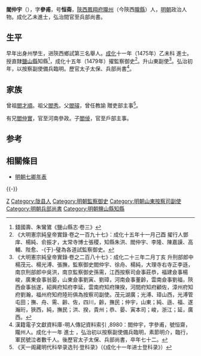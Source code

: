 {{明清人物信息框
| 姓名 = 閻仲宇
| 原名 =
| 圖片名稱 = 
| 圖片大小 = 220px
| 圖片說明 = 
| 最高職務 = 太子太保兵部尚書
| 國家 = 大明
| 爵位 =
| 籍貫 = [[陝西|陝西]][[鳳翔府|鳳翔府]][[隴州|隴州]]軍籍
| 族裔 = 
| 字號 = 字參甫，號恒齋
| 室名 = 
| 諡號 = 
| 出生日期 = 正統六年（1441年）
| 出生地點 = 
| 逝世日期 = 正德六年（1512年）
| 逝世地點 = 
| 墓葬 =
| 配偶 =
| 親屬 = （兄）[[閻仲實|閻仲實]]
| 出身 = 
*成化十一年乙未科同進士出身
| 經歷 = 
| 著作 =
}}

'''閻仲宇'''（{{bd|1441年||1512年}}），字'''參甫'''，号'''恒斋'''，[[陝西|陝西]][[鳳翔府|鳳翔府]][[隴州|隴州]]（今陝西[[隴縣|隴縣]]）人，[[明朝|明朝]]政治人物。成化乙未進士，弘治間官至兵部尚書。

==生平==
早年出身州學生，进陝西鄉試第三名舉人。[[成化|成化]]十一年（1475年）乙未科<!---[[會試|會試]]，得[[貢士|貢士]]第二百六十五名。[[殿試|殿試]]登第三甲第九十七名--->進士。授直隸[[鹽山縣|鹽山縣]]知縣<ref>錢國壽、朱鸞鷟《鹽山縣志·卷三》</ref>，成化十五年（1479年）擢監察御史<ref>《大明憲宗純皇帝實錄·卷之一百九十七》：成化十五年十一月己酉 擢行人鄧庠、楊純、俞振才，太常寺博士張稷，知縣朱洪、閻仲宇、李隆、陳嘉謨、高輔、陛愈、-{于}-璧為各道試監察御史。</ref>。升山東副使<ref>《大明憲宗純皇帝實錄·卷之二百八十七》：成化二十三年二月丁亥 升刑部郎中楊茂元、楊光溥、張撫，監察御史閻仲宇、徐舟、楊純，大理寺右寺正李遜，南京刑部郎中吳洪，南京監察御史孫需，江西按察司僉事莊恭，福建僉事楊峻，廣東僉事翁晏，山東僉事劉寅、劉璋，河南僉事董齡，雲南僉事劉福，陝西僉事翁遂，紹興府知府李延，雲南府知府陳揆，河間府知府顧佐，漳州府知府劉瀚，福州府知府陸珩俱為按察司副使。茂元湖廣；光溥、璋山西，光溥管屯田；撫、舟、需、齡、佐，四川，齡，撫民；仲宇，山東；純、遜、福、遂瀚珩，狹西，純，撫民；洪、揆，貴州；恭、晏、寅本司；峻，浙江；延，廣西。</ref>。弘治初年，以按察副使備兵臨明。歷官太子太保、兵部尚書<ref>漢籍電子文獻資料庫-明人傳記資料索引 ,8980：閻仲宇，字參甫，號恒齋，隴州人。成化十一年 進士 ，弘治初以按察副使備兵臨明，素節明介，臨行，軍民號泣者數千人。後歷官太子太保、兵部尚書，卒年七十二。	</ref>。

==家族==
曾祖[[閻才順|閻才順]]。祖父[[閻秀|閻秀]]。父[[閻璿|閻璿]]，曾任教諭 贈吏部主事<ref>《天一阁藏明代科举录选刊·登科录》（《成化十一年进士登科录》）</ref>。

有兄[[閻仲實|閻仲實]]，官至河南參政。子[[閻倬|閻倬]]，官至戶部主事。

==参考==
{{reflist}}

==相關條目==
*[[明朝七卿年表|明朝七卿年表]]

{{-}}
{{start box}}
{{s-off}}
{{succession box|[[許進|許進]]|[[刘宇_(明朝)|刘宇]]|[[明朝兵部尚書|明朝兵部尚書]]|正德元年－正德二年<br />1506年－1507年}}
{{end box}}

{{成化十一年乙未科殿試金榜}}

{{規範控制}}

{{DEFAULTSORT:Yan閻}}
[[Category:閻姓|Z]]
[[Category:陇县人|Category:陇县人]]
[[Category:明朝監察御史|Category:明朝監察御史]]
[[Category:明朝山東按察司副使|Category:明朝山東按察司副使]]
[[Category:明朝兵部尚書|Category:明朝兵部尚書]]
[[Category:明朝鹽山縣知縣|Category:明朝鹽山縣知縣]]